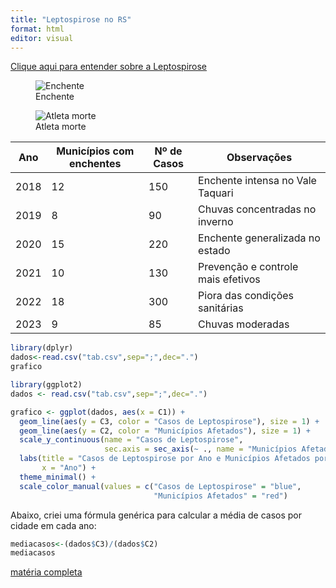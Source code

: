 ```yaml
---
title: "Leptospirose no RS"
format: html
editor: visual
---
```


[Clique aqui para entender sobre a Leptospirose](pag1.html)

![Enchente](https://s2-g1.glbimg.com/11xSYj4rgEidi2c_PdtW-y_U6kA=/0x0:1920x1080/1000x0/smart/filters:strip_icc()/i.s3.glbimg.com/v1/AUTH_59edd422c0c84a879bd37670ae4f538a/internal_photos/bs/2024/k/N/wfLbJgTki57JuSZAYBdQ/triunfo-boff-ja-3105-1-frame-4245.jpg)

![Atleta morte](https://s2-g1.glbimg.com/wX3lZCi3kMsIrXYtrFdG0Vf01g8=/0x0:1920x1280/1000x0/smart/filters:strip_icc()/i.s3.glbimg.com/v1/AUTH_59edd422c0c84a879bd37670ae4f538a/internal_photos/bs/2024/9/S/BAV1h5TayiFejHXIEe5A/atleta-luisa.jpg)

| Ano  | Municípios com enchentes | Nº de Casos | Observações                        |
|------|--------------------------|-------------|------------------------------------|
| 2018 | 12                       | 150         | Enchente intensa no Vale Taquari   |
| 2019 | 8                        | 90          | Chuvas concentradas no inverno     |
| 2020 | 15                       | 220         | Enchente generalizada no estado    |
| 2021 | 10                       | 130         | Prevenção e controle mais efetivos |
| 2022 | 18                       | 300         | Piora das condições sanitárias     |
| 2023 | 9                        | 85          | Chuvas moderadas                   |

```r

library(dplyr)
dados<-read.csv("tab.csv",sep=";",dec=".")
grafico  

library(ggplot2)
dados <- read.csv("tab.csv",sep=";",dec=".")

grafico <- ggplot(dados, aes(x = C1)) +
  geom_line(aes(y = C3, color = "Casos de Leptospirose"), size = 1) +
  geom_line(aes(y = C2, color = "Municípios Afetados"), size = 1) +
  scale_y_continuous(name = "Casos de Leptospirose", 
                     sec.axis = sec_axis(~ ., name = "Municípios Afetados")) +
  labs(title = "Casos de Leptospirose por Ano e Municípios Afetados por Enchente",
       x = "Ano") +
  theme_minimal() +
  scale_color_manual(values = c("Casos de Leptospirose" = "blue", 
                                "Municípios Afetados" = "red")


```

Abaixo, criei uma fórmula genérica para calcular a média de casos por cidade em cada ano:

```r
mediacasos<-(dados$C3)/(dados$C2)
mediacasos
```

[matéria completa](https://g1.globo.com/rs/rio-grande-do-sul/noticia/2024/05/31/leptospirose-apos-cheias-rs.ghtml)
